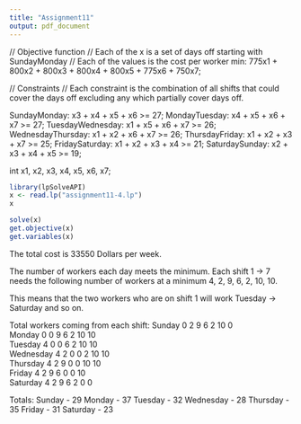 ```yaml
---
title: "Assignment11"
output: pdf_document
---
```


// Objective function 
// Each of the x is a set of days off starting with SundayMonday
// Each of the values is the cost per worker
min: 775x1 + 800x2 + 800x3 + 800x4 + 800x5 + 775x6 + 750x7;

// Constraints
// Each constraint is the combination of all shifts that could cover the days off excluding any which partially cover days off.

SundayMonday:      x3 + x4 + x5 + x6 >= 27;
MondayTuesday:     x4 + x5 + x6 + x7 >= 27;
TuesdayWednesday:  x1 + x5 + x6 + x7 >= 26;
WednesdayThursday: x1 + x2 + x6 + x7 >= 26;
ThursdayFriday:    x1 + x2 + x3 + x7 >= 25;
FridaySaturday:    x1 + x2 + x3 + x4 >= 21;
SaturdaySunday:    x2 + x3 + x4 + x5 >= 19;

int x1, x2, x3, x4, x5, x6, x7;

```r
library(lpSolveAPI)
x <- read.lp("assignment11-4.lp")
x
```

```r
solve(x)
get.objective(x)
get.variables(x)
```
The total cost is 33550 Dollars per week.

The number of workers each day meets the minimum. Each shift 1 -> 7 needs the following number of workers at a minimum 4, 2, 9, 6, 2, 10, 10.

This means that the two workers who are on shift 1 will work Tuesday -> Saturday and so on.

Total workers coming from each shift:
Sunday     0 2 9 6 2 10 0       
Monday     0 0 9 6 2 10 10           
Tuesday    4 0 0 6 2 10 10           
Wednesday  4 2 0 0 2 10 10           
Thursday   4 2 9 0 0 10 10           
Friday     4 2 9 6 0 0  10           
Saturday   4 2 9 6 2 0  0             


Totals: 
Sunday    - 29
Monday    - 37
Tuesday   - 32
Wednesday - 28
Thursday  - 35
Friday    - 31
Saturday  - 23
